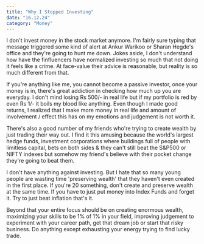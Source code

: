 ```yaml
---
title: "Why I Stopped Investing"
date: "16.12.24"
category: "Money"
---
```

I don't invest money in the stock market anymore. I'm fairly sure typing that message triggered some kind of alert at Ankur Warikoo or Sharan Hegde's office and they're going to hunt me down. Jokes aside, I don't understand how have the finfluencers have normalized investing so much that not doing it feels like a crime. At face-value their advice is reasonable, but reality is so much different from that.

If you're anything like me, you cannot become a passive investor, once your money is in, there's great addiction in checking how much up you are everyday. I don't mind losing Rs 500/- in real life but if my portfolio is red by even Rs 1/- it boils my blood like anything. Even though I made good returns, I realized that I make more money in real life and amount of involvement / effect this has on my emotions and judgement is not worth it.

There's also a good number of my friends who're trying to create wealth by just trading their way out. I find it this amusing because the world's largest hedge funds, investment corporations where buildings full of people with limitless capital, bets on both sides & they can't still beat the S&P500 or NIFTY indexes but somehow my friend's believe with their pocket change they're going to beat them.

I don't have anything against investing. But I hate that so many young people are wasting time 'preserving wealth' that they haven't even created in the first place. If you're 20 something, don't create and preserve wealth at the same time. If you have to just put money into Index Funds and forget it. Try to just beat inflation that's it.

Beyond that your entire focus should be on creating enormous wealth, maximizing your skills to be 1% of 1% in your field, improving judgement to experiment with your career path, get that dream job or start that risky business. Do anything except exhausting your energy trying to find lucky trade.